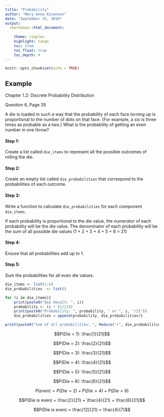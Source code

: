 ```yaml
---
title: "Probability"
author: "Mary Anna Kivenson"
date: "September 25, 2019"
output:
  rmarkdown::html_document:
    
    theme: simplex
    highlight: tango
    toc: true
    toc_float: true
    toc_depth: 4
---
```


```r
knitr::opts_chunk$set(echo = TRUE)
```

## Example
Chapter 1.2: Discrete Probability Distribution

Question 6, Page 35

A die is loaded in such a way that the probability of each face turning up is proportional to the number of dots on that face. (For example, a six is three times as probable as a two.) What is the probability of getting an even number in one throw?

 

#### Step 1: 

Create a list called `die_items` to represent all the possible outcomes of rolling the die.

#### Step 2: 

Create an empty list called `die_probabilities` that correspond to the probabilities of each outcome.

#### Step 3: 

Write a function to calculate `die_probabilities` for each component `die_items`.

If each probability is proportional to the die value, the numerator of each probability will be the die value. The denominator of each probability will be the sum of all possible die values (1 + 2 + 3 + 4 + 5 + 6 = 21)

#### Step 4: 

Ensure that all probabilities add up to 1.

#### Step 5: 

Sum the probabilities for all even die values.

```r
die_items <- list(1:6)
die_probabilities  <- list()

for (i in die_items){
    print(paste0("Die Result: ", i))
    probability <- (i * (1/21))
    print(paste0("Probability: ", probability, " or ", i, "/21"))
    die_probabilities = append(probability, die_probabilities)}

print(paste0("Sum of all probabilities: ", Reduce("+", die_probabilities)))
```
 

$$P(Die = 1): \frac{1}{21}$$

$$P(Die = 2): \frac{2}{21}$$

$$P(Die = 3): \frac{3}{21}$$

$$P(Die = 4): \frac{4}{21}$$

$$P(Die = 5): \frac{5}{21}$$

$$P(Die = 6): \frac{6}{21}$$

 

$$P(even) = P(Die = 2) + P(Die = 4) + P(Die = 6)$$

$$P(Die is even) = \frac{2}{21} + \frac{4}{21} + \frac{6}{21}$$

$$P(Die is even) = \frac{12}{21} = \frac{4}{7}$$

 
